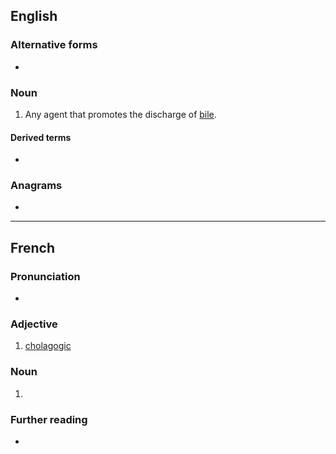 ==English==

===Alternative forms===
* {{l|en|cholagog}}

===Noun===
{{en-noun}}

# {{lb|en|obsolete|medicine}} Any agent that promotes the discharge of [[bile]].

====Derived terms====
* {{l|en|cholagogic}}

===Anagrams===
* {{anagrams|en|a=acegghloou|ochlagogue}}

----

==French==

===Pronunciation===
* {{fr-IPA|[~ch:c]}}

===Adjective===
{{fr-adj}}

# [[cholagogic]]

===Noun===
{{fr-noun|m}}

# {{l|en|cholagogue}}

===Further reading===
* {{R:TLFi}}